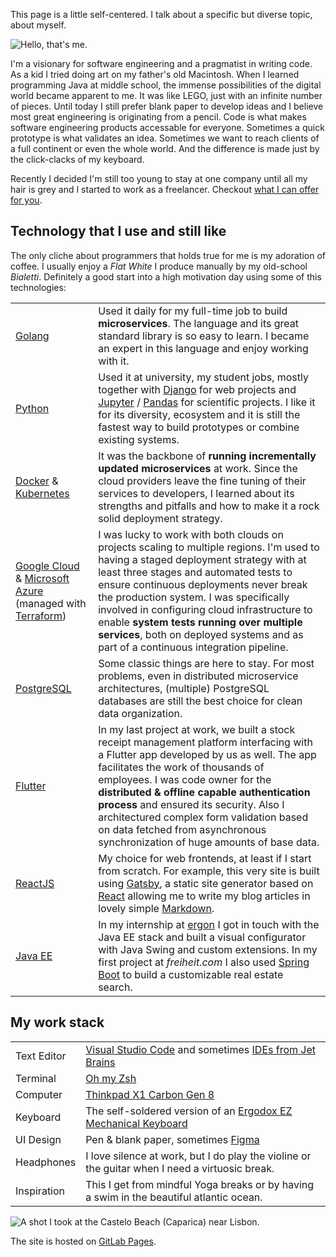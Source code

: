 
<SEO title="Resume" />

<Container section>

<TitleSection title="Resume" subtitle="My Vision & Me" />


This page is a little self-centered. I talk about a specific but diverse topic, about myself.

![Hello, that's me.](../assets/images/simon.jpg)

I'm a visionary for software engineering and a pragmatist in writing code.
As a kid I tried doing art on my father's old Macintosh. When I
learned programming Java at middle school, the immense possibilities of the
digital world became apparent to me. It was like LEGO, just with an infinite
number of pieces. Until today I still prefer blank paper to develop ideas and I
believe most great engineering is originating from a pencil. Code is what makes
software engineering products accessable for everyone. Sometimes a quick
prototype is what validates an idea. Sometimes we want to reach clients of a
full continent or even the whole world. And the difference is made just by the
click-clacks of my keyboard.

Recently I decided I'm still too young to stay at one company until all my hair
is grey and I started to work as a freelancer. Checkout [what I can offer for
you](/ "Offers").


## Technology that I use and still like

The only cliche about programmers that holds true for me is my adoration
of coffee. I usually enjoy a _Flat White_ I produce manually by my old-school
_Bialetti_. Definitely a good start into a high motivation day using some of this technologies:


|                                                                                                                                                   |                                                                                                                                                                                                                                                                                                                                                                                                                                                        |
|---------------------------------------------------------------------------------------------------------------------------------------------------|--------------------------------------------------------------------------------------------------------------------------------------------------------------------------------------------------------------------------------------------------------------------------------------------------------------------------------------------------------------------------------------------------------------------------------------------------------|
| [Golang](https://golang.org/)                                                                                                                     | Used it daily for my full-time job to build **microservices**. The language and its great standard library is so easy to learn. I became an expert in this language and enjoy working with it.                                                                                                                                                                                                                                                         |
| [Python](https://www.python.org/)                                                                                                                 | Used it at university, my student jobs, mostly together with [Django](https://www.djangoproject.com/) for web projects and [Jupyter](https://jupyter.org/) / [Pandas](https://pandas.pydata.org/) for scientific projects. I like it for its diversity, ecosystem and it is still the fastest way to build prototypes or combine existing systems.                                                                                                     |
| [Docker](https://www.docker.com/) & [Kubernetes](https://kubernetes.io/)                                                                          | It was the backbone of **running incrementally updated microservices** at work. Since the cloud providers leave the fine tuning of their services to developers, I learned about its strengths and pitfalls and how to make it a rock solid deployment strategy.                                                                                                                                                                                       |
| [Google Cloud](https://cloud.google.com/) & [Microsoft Azure](https://azure.microsoft.com/) (managed with [Terraform](https://www.terraform.io/)) | I was lucky to work with both clouds on projects scaling to multiple regions. I'm used to having a staged deployment strategy with at least three stages and automated tests to ensure continuous deployments never break the production system. I was specifically involved in configuring cloud infrastructure to enable **system tests running over multiple services**, both on deployed systems and as part of a continuous integration pipeline. |
| [PostgreSQL](https://www.postgresql.org/)                                                                                                         | Some classic things are here to stay. For most problems, even in distributed microservice architectures, (multiple) PostgreSQL databases are still the best choice for clean data organization.                                                                                                                                                                                                                                                        |
| [Flutter](https://flutter.dev/)                                                                                                                   | In my last project at work, we built a stock receipt management platform interfacing with a Flutter app developed by us as well. The app facilitates the work of thousands of employees. I was code owner for the **distributed & offline capable authentication process** and ensured its security. Also I architectured complex form validation based on data fetched from asynchronous synchronization of huge amounts of base data.                |
| [ReactJS](https://reactjs.org/)                                                                                                                   | My choice for web frontends, at least if I start from scratch. For example, this very site is built using [Gatsby](https://www.gatsbyjs.com/), a static site generator based on [React](https://reactjs.org/) allowing me to write my blog articles in lovely simple [Markdown](https://guides.github.com/features/mastering-markdown/).                                                                                                               |
| [Java EE](https://www.oracle.com/ch-de/java/technologies/java-ee-glance.html)                                                                     | In my internship at [ergon](https://www.ergon.ch/en) I got in touch with the Java EE stack and built a visual configurator with Java Swing and custom extensions. In my first project at _freiheit.com_ I also used [Spring Boot](https://spring.io/projects/spring-boot) to build a customizable real estate search.                                                                                                                                  |

</Container>

<Container>

<TitleSection title="Companies" subtitle="I worked for" />

<Experience />

</Container>

<Container section>

<TitleSection title="Education" subtitle="My Qualification" />

<Education />

</Container>

<Container section>

## My work stack

|             |                                                                                                                                          |
| ----------- | ---------------------------------------------------------------------------------------------------------------------------------------- |
| Text Editor | [Visual Studio Code](https://code.visualstudio.com/) and sometimes [IDEs from Jet Brains](https://www.jetbrains.com/de-de/products.html) |
| Terminal    | [Oh my Zsh](https://ohmyz.sh/)                                                                                                           |
| Computer    | [Thinkpad X1 Carbon Gen 8](https://www.lenovo.com/ch/de/laptops/thinkpad/thinkpad-x1/X1-Carbon-Gen-8-/p/22TP2X1X1C8)                     |
| Keyboard    | The self-soldered version of an [Ergodox EZ Mechanical Keyboard](https://ergodox-ez.com/)                                                |
| UI Design   | Pen & blank paper, sometimes [Figma](https://figma.com)                                                                                  |
| Headphones  | I love silence at work, but I do play the violine or the guitar when I need a virtuosic break.                                           |  |
| Inspiration | This I get from mindful Yoga breaks or by having a swim in the beautiful atlantic ocean.                                                 |  |


![A shot I took at the Castelo Beach (Caparica) near Lisbon.](../assets/images/atlantic_ocean.jpg)

The site is hosted on [GitLab Pages](https://docs.gitlab.com/ee/user/project/pages/).
</Container>
